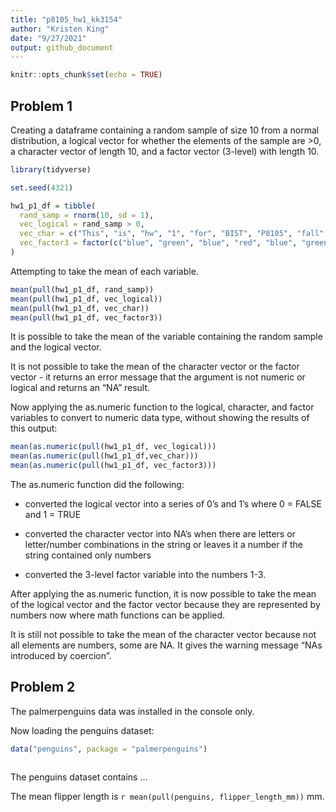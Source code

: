 ```yaml
---
title: "p8105_hw1_kk3154"
author: "Kristen King"
date: "9/27/2021"
output: github_document
---
```


```r
knitr::opts_chunk$set(echo = TRUE)
```

## Problem 1

Creating a dataframe containing a random sample of size 10 from a normal distribution, a logical vector for whether the elements of the sample are >0, a character vector of length 10, and a factor vector (3-level) with length 10.

```r
library(tidyverse)
```

```r
set.seed(4321)

hw1_p1_df = tibble(
  rand_samp = rnorm(10, sd = 1),
  vec_logical = rand_samp > 0,
  vec_char = c("This", "is", "hw", "1", "for", "BIST", "P8105", "fall", "2021", "semester"),
  vec_factor3 = factor(c("blue", "green", "blue", "red", "blue", "green", "green", "green", "red", "red"))
)
```

Attempting to take the mean of each variable.

```r
mean(pull(hw1_p1_df, rand_samp))
mean(pull(hw1_p1_df, vec_logical))
mean(pull(hw1_p1_df, vec_char))
mean(pull(hw1_p1_df, vec_factor3))
```

It is possible to take the mean of the variable containing the random sample and the logical vector.

It is not possible to take the mean of the character vector or the factor vector - it returns an error message that the argument is not numeric or logical and returns an "NA" result. 

Now applying the as.numeric function to the logical, character, and factor variables to convert to numeric data type, without showing the results of this output:

```r
mean(as.numeric(pull(hw1_p1_df, vec_logical)))
mean(as.numeric(pull(hw1_p1_df,vec_char)))
mean(as.numeric(pull(hw1_p1_df, vec_factor3)))
```
The as.numeric function did the following:

* converted the logical vector into a series of 0's and 1's where 0 = FALSE and 1 = TRUE

* converted the character vector into NA's when there are letters or letter/number combinations in the string or leaves it a number if the string contained only numbers

* converted the 3-level factor variable into the numbers 1-3.

After applying the as.numeric function, it is now possible to take the mean of the logical vector and the factor vector because they are represented by numbers now where math functions can be applied. 

It is still not possible to take the mean of the character vector because not all elements are numbers, some are NA. It gives the warning message "NAs introduced by coercion".

## Problem 2

The palmerpenguins data was installed in the console only.

Now loading the penguins dataset:

```r
data("penguins", package = "palmerpenguins")



```

The penguins dataset contains ...

The mean flipper length is `r mean(pull(penguins, flipper_length_mm))` mm.
